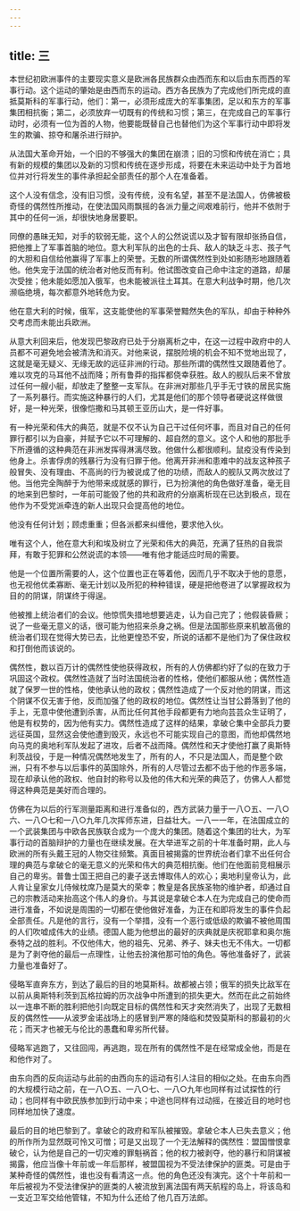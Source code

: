 ```yaml
---
---
---
```

title: 三
---



本世纪初欧洲事件的主要现实意义是欧洲各民族群众由西而东和以后由东而西的军事行动。这个运动的肇始是由西而东的运动。西方各民族为了完成他们所完成的直抵莫斯科的军事行动，他们：第一，必须形成庞大的军事集团，足以和东方的军事集团相抗衡；第二，必须放弃一切既有的传统和习惯；第三，在完成自己的军事行动时，必须有一位为首的人物，他要能既替自己也替他们为这个军事行动中即将发生的欺骗、掠夺和屠杀进行辩护。

从法国大革命开始，一个旧的不够强大的集团在崩溃；旧的习惯和传统在消亡；具有新的规模的集团以及新的习惯和传统在逐步形成，将要在未来运动中处于为首地位并对行将发生的事件承担起全部责任的那个人在准备着。

这个人没有信念，没有旧习惯，没有传统，没有名望，甚至不是法国人，仿佛被极奇怪的偶然性所推动，在使法国风雨飘摇的各派力量之间艰难前行，他并不依附于其中的任何一派，却很快地身居要职。

同僚的愚昧无知，对手的软弱无能，这个人的公然说谎以及才智有限却张扬自信，把他推上了军事首脑的地位。意大利军队的出色的士兵、敌人的缺乏斗志、孩子气的大胆和自信给他赢得了军事上的荣誉。无数的所谓偶然性到处如影随形地跟随着他。他失宠于法国的统治者对他反而有利。他试图改变自己命中注定的道路，却屡次受挫；他未能如愿加入俄军，也未能被派往土耳其。在意大利战争时期，他几次濒临绝境，每次都意外地转危为安。

他在意大利的时候，俄军，这支能使他的军事荣誉黯然失色的军队，却由于种种外交考虑而未能出兵欧洲。

从意大利回来后，他发现巴黎政府已处于分崩离析之中，在这一过程中政府中的人员都不可避免地会被清洗和消灭。对他来说，摆脱险境的机会不知不觉地出现了，这就是毫无疑义、无缘无故的远征非洲的行动。那些所谓的偶然性又跟随着他了。难以攻克的马耳他不战而降；所有鲁莽的指挥都侥幸获胜。敌人的舰队后来不曾放过任何一艘小艇，却放走了整整一支军队。在非洲对那些几乎手无寸铁的居民实施了一系列暴行。而实施这种暴行的人们，尤其是他们的那个领导者硬说这样做很好，是一种光荣，很像恺撒和马其顿王亚历山大，是一件好事。

有一种光荣和伟大的典范，就是不仅不认为自己干过任何坏事，而且对自己的任何罪行都引以为自豪，并赋予它以不可理解的、超自然的意义。这个人和他的那批手下所遵循的这种典范在非洲发挥得淋漓尽致。他做什么都很顺利。鼠疫没有传染到他身上。杀害俘虏的残暴行为没有归罪于他。他离开非洲和患难中的战友这种孩子般冒失、没有理由、不高尚的行为被说成了他的功绩，而敌人的舰队又两次放过了他。当他完全陶醉于为他带来成就感的罪行，已为扮演他的角色做好准备，毫无目的地来到巴黎时，一年前可能毁了他的共和政府的分崩离析现在已达到极点，现在他作为不受党派牵连的新人出现只会提高他的地位。

他没有任何计划；顾虑重重；但各派都来纠缠他，要求他入伙。

唯有这个人，他在意大利和埃及树立了光荣和伟大的典范，充满了狂热的自我崇拜，有敢于犯罪和公然说谎的本领——唯有他才能适应时局的需要。

他是一个位置所需要的人，这个位置也正在等着他，因而几乎不取决于他的意愿，也无视他优柔寡断、毫无计划以及所犯的种种错误，硬是把他卷进了以掌握政权为目的的阴谋，阴谋终于得逞。

他被推上统治者们的会议。他惊慌失措地想要逃走，认为自己完了；他假装昏厥；说了一些毫无意义的话，很可能为他招来杀身之祸。但是法国那些原来机敏高傲的统治者们现在觉得大势已去，比他更惶恐不安，所说的话都不是他们为了保住政权和打倒他而该说的。

偶然性，数以百万计的偶然性使他获得政权，所有的人仿佛都约好了似的在致力于巩固这个政权。偶然性造就了当时法国统治者的性格，使他们都服从他；偶然性造就了保罗一世的性格，使他承认他的政权；偶然性造成了一个反对他的阴谋，而这个阴谋不仅无害于他，反而加强了他的政权的地位。偶然性让当甘公爵落到了他的手上，无意中使他遭到杀害，从而比任何其他手段都更有力地向芸芸众生证明了，他是有权势的，因为他有实力。偶然性造成了这样的结果，拿破仑集中全部兵力要远征英国，显然这会使他遭到毁灭，永远也不可能实现自己的意图，而他却偶然地向马克的奥地利军队发起了进攻，后者不战而降。偶然性和天才使他打赢了奥斯特利茨战役，于是一种情况偶然地发生了，所有的人，不只是法国人，而是整个欧洲，只有不参与以后事件的英国除外，所有的人尽管过去都不齿于他的作恶多端，现在却承认他的政权、他自封的称号以及他的伟大和光荣的典范了，仿佛人人都觉得这种典范是美好而合理的。

仿佛在为以后的行军测量距离和进行准备似的，西方武装力量于一八○五、一八○六、一八○七和一八○九年几次挥师东进，日益壮大。一八一一年，在法国成立的一个武装集团与中欧各民族联合成为一个庞大的集团。随着这个集团的壮大，为军事行动的首脑辩护的力量也在继续发展。在大举进军之前的十年准备时期，此人与欧洲的所有头戴王冠的人物交往频繁。真面目被揭露的世界统治者们拿不出任何合理的典范与拿破仑的毫无意义的光荣和伟大的典范相抗衡。他们在他面前竞相展示自己的卑劣。普鲁士国王把自己的妻子送去博取伟人的欢心；奥地利皇帝认为，此人肯让皇家女儿侍候枕席乃是莫大的荣幸；教皇是各民族圣物的维护者，却通过自己的宗教活动来抬高这个伟人的身价。与其说是拿破仑本人在为完成自己的使命而进行准备，不如说是周围的一切都在使他做好准备，为正在和即将发生的事件负起全部责任。凡是他的言行，没有一个举措，没有一个恶行或低级的欺骗不被他周围的人们吹嘘成伟大的业绩。德国人能为他想出的最好的庆典就是庆祝耶拿和奥尔施泰特之战的胜利。不仅他伟大，他的祖先、兄弟、养子、妹夫也无不伟大。一切都是为了剥夺他的最后一点理性，让他去扮演他那可怕的角色。等他准备好了，武装力量也准备好了。

侵略军直奔东方，到达了最后的目的地莫斯科。故都被占领；俄军的损失比敌军在以前从奥斯特利茨到瓦格拉姆的历次战争中所遭到的损失更大。然而在此之前始终以一连串不断的胜利把他引向既定目标的偶然性和天才突然消失了，出现了无数相反的偶然性——从波罗金诺战场上的感冒到严寒的降临和焚毁莫斯科的那最初的火花；而天才也被无与伦比的愚蠢和卑劣所代替。

侵略军逃跑了，又往回闯，再逃跑，现在所有的偶然性不是在经常成全他，而是在和他作对了。

由东向西的反向运动与此前的由西向东的运动有引人注目的相似之处。在由东向西的大规模行动之前，在一八○五、一八○七、一八○九年也同样有过试探性的行动；也同样有中欧民族参加到行动中来；中途也同样有过动摇，在接近目的地时也同样地加快了速度。

最后的目的地巴黎到了。拿破仑的政府和军队被摧毁。拿破仑本人已失去意义；他的所作所为显然既可怜又可憎；可是又出现了一个无法解释的偶然性：盟国憎恨拿破仑，认为他是自己的一切灾难的罪魁祸首；他的权力被剥夺，他的暴行和阴谋被揭露，他应当像十年前或一年后那样，被盟国视为不受法律保护的匪类。可是由于某种奇怪的偶然性，谁也没有看清这一点。他的角色还没有演完。这个十年前和一年后被视为不受法律保护的匪类的人被流放到离法国有两天航程的岛上，将该岛和一支近卫军交给他管辖，不知为什么还给了他几百万法郎。